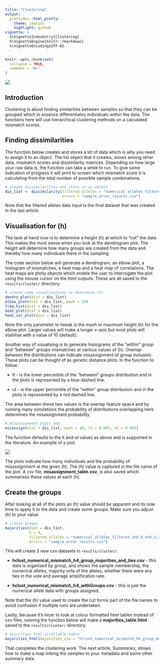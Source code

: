 ```yaml
---
title: "Clustering"
output: 
  prettydoc::html_pretty:
    theme: leonids
    highlight: github
vignette: >
  %\VignetteIndexEntry{Clustering}
  %\VignetteEngine{knitr::rmarkdown}
  %\VignetteEncoding{UTF-8}
---
```


```r
knitr::opts_chunk$set(
  collapse = TRUE,
  comment = "#>"
)
```
![](plots/scatmatch_logo.png)

## Introduction
Clustering is about finding similarities between samples so that they can be 
grouped which in essence differentiates individuals within the data. The functions 
here will use hierarchical clustering methods on a calculated mismatch scores.

## Finding dissimilarities
The function below creates and stores a lot of data which is why you need to 
assign it to an object. The list object that it creates, stores among other data, 
mismatch scores and dissimilarity matrices. Depending on how large your raw data 
is, the function can take a while to run. To give some indication of progress it 
will print to screen which mismatch score it is calculating from the total number 
of possible sample combinations.
```r
# create dissimilarities and store in an object
dis_list <- dissimilarity(filtered_alleles = "numerical_alleles_filtered_at0.8_mt0.2.csv",
                          errors = "sample_error_results.csv")
```
Note that the filtered alleles data input is the final dataset that was created 
in the last article.

## Visualisation for (h)
The task at hand now is to determine a height (h) at which to "cut" the data. 
This makes the most sense when you look at the dendrogram plot. The height will 
determine how many groups are created from the data and thereby how many individuals 
there in the sampling. 

The code section below will generate a dendrogram, an elbow plot, a histogram of 
mismatches, a heat map and a heat map of correlations. The heat maps are plotly 
objects which enable the user to interrogate the plot using the mouse cursor on 
the html outputs. These are all saved to the `results/cluster/` directory.
```r
# create some visualisations to determine (h)
dendro_plot(dist = dis_list)
elbow_plot(dist = dis_list, maxh = 10)
freq_hist(dist = dis_list)
heat_plot(dist = dis_list)
heat_cor_plot(dist = dis_list)
```

Note the only parameter to tweak is the maxh or maximum height (h) for the elbow 
plot. Larger values will make a longer x-axis but most plots will stabilise with 
a value of 10 (default).

Another way of visualising is to generate histograms of the "within" group and 
"between" groups mismatches at various values of (h). Overlap between the 
distributions can indicate misassignment of group inclusion. These plots can be 
thought of as genetic distance plots. In the function to follow: 

* lt - is the lower percentile of the "between" groups distribution and in the 
plots is represented by a blue dashed line.

* ut - is the upper percentile of the "within" group distribution and in the plots 
is represented by a red dashed line.

The area between these two values is the overlap feature space and by running 
many simulations the probability of distributions overlapping here determines 
the misassignment probability. 
```r
# misassignment plots and 
misassign(dist = dis_list, maxh = 10, lt = 0.005, ut = 0.995)
```
The function defaults to the lt and ut values as above and is supported in the 
literature. An example of a plot.

![](plots/gdistance.png)


The plots indicate how many individuals and the probability of misassignment 
at the given (h). The (h) value is captured in the file name of the plot. A csv 
file, **misassignment_table.csv**,  is also saved which summarises these values 
at each (h).

## Create the groups
After looking at all of the plots an (h) value should be apparent and its now 
time to apply it to the data and create some groups. Make sure you adjust (h) to 
your value.
```r
# create groups
majorities(dist = dis_list, 
           h = 4, 
           filtered_alleles = "numerical_alleles_filtered_at0.8_mt0.2.csv",
           errors = "sample_error_results.csv")
```

This will create 2 new csv datasets in `results/cluster/`:

* **hclust_numerical_mismatch_h4_group_majorities_and_ties.csv** - this data is 
organised by group, and shows the sample membership, the numerical alleles, majority 
vote of the alleles, whether there were any ties in the vote and average 
amplification rate.

* **hclust_numerical_mismatch_h4_withGroups.csv** - this is just the numerical 
allele data with groups assigned.

Note that the (h) value used to create the cut forms part of the file names to 
avoid confusion if multiple runs are undertaken.

Lastly, because it's nicer to look at colour formatted html tables instead of 
csv files, running the function below will make a **majorities_table.html** saved 
to the `results/cluster/` directory.
```r
# majorities html scrollable table
majorities_html(majorities_csv = "hclust_numerical_mismatch_h4_group_majorities_and_ties.csv")
```

That completes the clustering work. The next article, *Summaries*, shows how to 
make a map linking the samples to your metadata and some other summary data.
